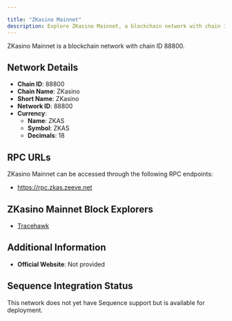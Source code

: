 ```yaml
---

title: "ZKasino Mainnet"
description: Explore ZKasino Mainnet, a blockchain network with chain ID 88800. Learn about its native currency, ZKAS, and how to interact with the network.
---
```




ZKasino Mainnet is a blockchain network with chain ID 88800.

## Network Details

- **Chain ID**: 88800
- **Chain Name**: ZKasino
- **Short Name**: ZKasino
- **Network ID**: 88800
- **Currency**: 
  - **Name**: ZKAS
  - **Symbol**: ZKAS
  - **Decimals**: 18

## RPC URLs

ZKasino Mainnet can be accessed through the following RPC endpoints:

- https://rpc.zkas.zeeve.net

## ZKasino Mainnet Block Explorers

- [Tracehawk](https://explorer.zkas.zeeve.net)

## Additional Information

- **Official Website**: Not provided

## Sequence Integration Status

This network does not yet have Sequence support but is available for deployment.
